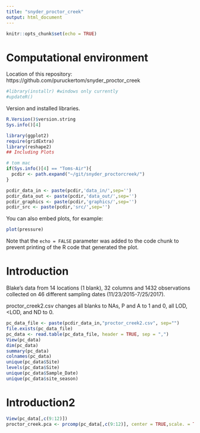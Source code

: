 ```yaml
---
title: "snyder_proctor_creek"
output: html_document
---
```


```r
knitr::opts_chunk$set(echo = TRUE)
```

Computational environment
========================================================
Location of this repository: 
https://github.com/puruckertom/snyder_proctor_creek


```r
#library(installr) #windows only currently
#updateR()
```
Version and installed libraries.
```r
R.Version()$version.string
Sys.info()[4]
```

```r
library(ggplot2)
require(gridExtra)
library(reshape2)
## Including Plots

# tom mac
if(Sys.info()[4] == "Toms-Air"){
  pcdir <- path.expand("~/git/snyder_proctorcreek/")
}

pcdir_data_in <- paste(pcdir,'data_in/',sep='')
pcdir_data_out <- paste(pcdir,'data_out/',sep='')
pcdir_graphics <- paste(pcdir,'graphics/',sep='')
pcdir_src <- paste(pcdir,'src/',sep='')
```

You can also embed plots, for example:

```r
plot(pressure)
```

Note that the `echo = FALSE` parameter was added to the code chunk to prevent printing of the R code that generated the plot.

Introduction
========================================================
Blake's data from 14 locations (1 blank), 32 columns and  1432 observations collected on 46 different sampling dates (11/23/2015-7/25/2017).

proctor_creek2.csv changes all blanks to NAs, P and A to 1 and 0, all LOD, <LOD, and ND to 0.

```r
pc_data_file <- paste(pcdir_data_in,"proctor_creek2.csv", sep="")
file.exists(pc_data_file)
pc_data <- read.table(pc_data_file, header = TRUE, sep = ",")
View(pc_data)
dim(pc_data)
summary(pc_data)
colnames(pc_data)
unique(pc_data$Site)
levels(pc_data$Site)
unique(pc_data$Sample_Date)
unique(pc_data$site_season)
```

Introduction2
========================================================
```r
View(pc_data[,c(9:12)])
proctor_creek.pca <- prcomp(pc_data[,c(9:12)], center = TRUE,scale. = TRUE, na.action = na.omit)
```